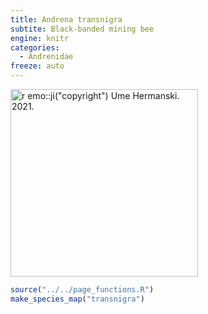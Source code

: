 ```yaml
---
title: Andrena transnigra
subtite: Black-banded mining bee
engine: knitr
categories:
  - Andrenidae
freeze: auto
---
```

[![`r emo::ji("copyright")` Ume Hermanski. 2021.](/files/no_bee.png){height=300}](https://inaturalist.ca/observations/74647139)

```r
source("../../page_functions.R")
make_species_map("transnigra")
```

